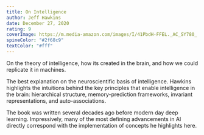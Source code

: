 ```yaml
---
title: On Intelligence
author: Jeff Hawkins
date: December 27, 2020
rating: 9
coverImage: https://m.media-amazon.com/images/I/41PbdH-FFEL._AC_SY780_.jpg
spineColor: "#2f68c9"
textColor: "#fff"
---
```


On the theory of intelligence, how its created in the brain, and how we could replicate it in machines.

The best explanation on the neuroscientific basis of intelligence. Hawkins highlights the intuitions behind the key principles that enable intelligence in the brain: hierarchical structure, memory-prediction frameworks, invariant representations, and auto-associations.

The book was written several decades ago before modern day deep learning. Impressively, many of the most defining advancements in AI directly correspond with the implementation of concepts he highlights here.
